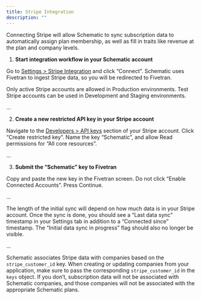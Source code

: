 ```yaml
---
title: Stripe Integration
description: ""
---
```


Connecting Stripe will allow Schematic to sync subscription data to automatically assign plan membership, as well as fill in traits like revenue at the plan and company levels.

1. **Start integration workflow in your Schematic account**

Go to [Settings > Stripe Integration](https://app.schematichq.com/settings/stripe) and click “Connect”. Schematic uses Fivetran to ingest Stripe data, so you will be redirected to Fivetran.

<Info>Only active Stripe accounts are allowed in Production environments. Test Stripe accounts can be used in Development and Staging environments.</Info>

...

2. **Create a new restricted API key in your Stripe account**

Navigate to the [Developers > API keys](https://dashboard.stripe.com/login?redirect=%2Ftest%2Fapikeys) section of your Stripe account. Click “Create restricted key”. Name the key “Schematic”, and allow Read permissions for “All core resources”.

...

3. **Submit the “Schematic” key to Fivetran**

Copy and paste the new key in the Fivetran screen. Do not click “Enable Connected Accounts”. Press Continue.

...

The length of the initial sync will depend on how much data is in your Stripe account. Once the sync is done, you should see a “Last data sync” timestamp in your Settings tab in addition to a “Connected since” timestamp. The “Initial data sync in progress” flag should also no longer be visible.

...

<Info>Schematic associates Stripe data with companies based on the `stripe_customer_id` key. When creating or updating companies from your application, make sure to pass the corresponding `stripe_customer_id` in the `keys` object. If you don’t, subscription data will not be associated with Schematic companies, and those companies will not be associated with the appropriate Schematic plans.</Info>